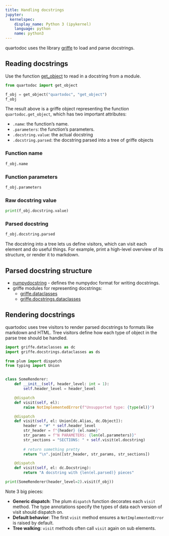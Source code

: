 ```yaml
---
title: Handling docstrings
jupyter:
  kernelspec:
    display_name: Python 3 (ipykernel)
    language: python
    name: python3
---
```


quartodoc uses the library [griffe](https://github.com/mkdocstrings/griffe) to load and parse docstrings.

## Reading docstrings

Use the function [get_object](/api/#get_object) to read in a docstring from a module.


```python
from quartodoc import get_object

f_obj = get_object("quartodoc", "get_object")
f_obj
```

The result above is a griffe object representing the function `quartodoc.get_object`,
which has two important attributes:

* `.name`: the function's name.
* `.parameters`: the function's parameters.
* `.docstring.value`: the actual docstring
* `.docstring.parsed`: the docstring parsed into a tree of griffe objects

### Function name

```python
f_obj.name
```

### Function parameters

```python
f_obj.parameters
```

### Raw docstring value

```python
print(f_obj.docstring.value)
```

### Parsed docstring

```python
f_obj.docstring.parsed
```

The docstring into a tree lets us define visitors, which can visit each element and
do useful things. For example, print a high-level overview of its structure, or render it to markdown.

## Parsed docstring structure

* [numpydocstring](https://numpydoc.readthedocs.io/en/latest/format.html) - defines the numpydoc format for writing docstrings.
* griffe modules for representing docstrings:
  - [griffe.dataclasses](https://mkdocstrings.github.io/griffe/reference/griffe/dataclasses/#griffe.dataclasses)
  - [griffe.docstrings.dataclasses](https://mkdocstrings.github.io/griffe/reference/griffe/docstrings/dataclasses/#griffe.docstrings.dataclasses)


## Rendering docstrings

quartodoc uses tree visitors to render parsed docstrings to formats like markdown and HTML.
Tree visitors define how each type of object in the parse tree should be handled.

```python
import griffe.dataclasses as dc
import griffe.docstrings.dataclasses as ds

from plum import dispatch
from typing import Union


class SomeRenderer:
    def __init__(self, header_level: int = 1):
        self.header_level = header_level

    @dispatch
    def visit(self, el):
        raise NotImplementedError(f"Unsupported type: {type(el)}")

    @dispatch
    def visit(self, el: Union[dc.Alias, dc.Object]):
        header = "#" * self.header_level
        str_header = f"{header} {el.name}"
        str_params = f"N PARAMETERS: {len(el.parameters)}"
        str_sections = "SECTIONS: " + self.visit(el.docstring)
        
        # return something pretty
        return "\n".join([str_header, str_params, str_sections])

    @dispatch
    def visit(self, el: dc.Docstring):
        return "A docstring with {len(el.parsed)} pieces"

print(SomeRenderer(header_level=2).visit(f_obj))
```

Note 3 big pieces:

* **Generic dispatch**: The plum `dispatch` function decorates each `visit` method. The type annotations
  specify the types of data each version of visit should dispatch on.
* **Default behavior**: The first `visit` method ensures a `NotImplementedError` is raised by default.
* **Tree walking**: `visit` methods often call `visit` again on sub elements.


